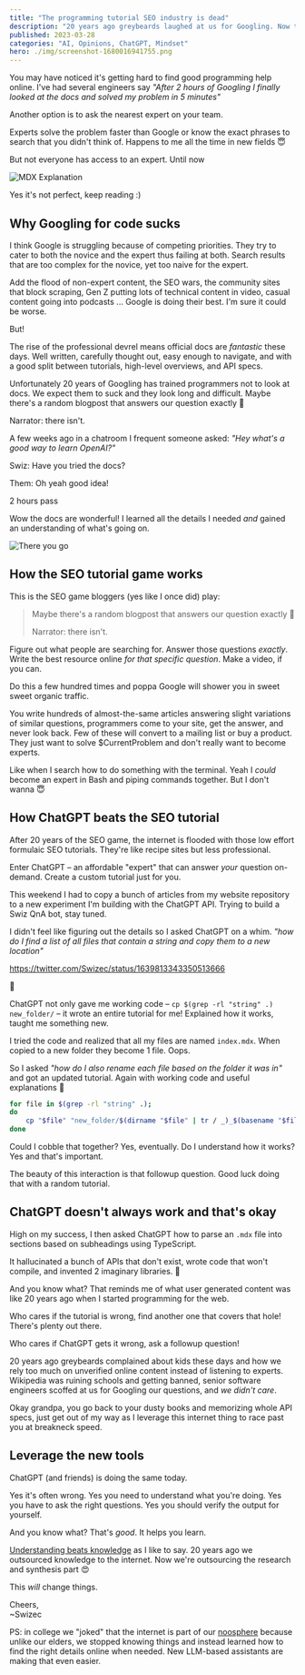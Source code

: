 ```yaml
---
title: "The programming tutorial SEO industry is dead"
description: "20 years ago greybeards laughed at us for Googling. Now they laugh when we ask ChatGPT. But the leverage is 🚀"
published: 2023-03-28
categories: "AI, Opinions, ChatGPT, Mindset"
hero: ./img/screenshot-1680016941755.png
---
```


You may have noticed it's getting hard to find good programming help online. I've had several engineers say _"After 2 hours of Googling I finally looked at the docs and solved my problem in 5 minutes"_

Another option is to ask the nearest expert on your team.

Experts solve the problem faster than Google or know the exact phrases to search that you didn't think of. Happens to me all the time in new fields 😇

But not everyone has access to an expert. Until now

![MDX Explanation](./img/r17vrkgif14d2d3.gif)

Yes it's not perfect, keep reading :)

## Why Googling for code sucks

I think Google is struggling because of competing priorities. They try to cater to both the novice and the expert thus failing at both. Search results that are too complex for the novice, yet too naive for the expert.

Add the flood of non-expert content, the SEO wars, the community sites that block scraping, Gen Z putting lots of technical content in video, casual content going into podcasts ... Google is doing their best. I'm sure it could be worse.

But!

The rise of the professional devrel means official docs are _fantastic_ these days. Well written, carefully thought out, easy enough to navigate, and with a good split between tutorials, high-level overviews, and API specs.

Unfortunately 20 years of Googling has trained programmers not to look at docs. We expect them to suck and they look long and difficult. Maybe there's a random blogpost that answers our question exactly 🤞

Narrator: there isn't.

A few weeks ago in a chatroom I frequent someone asked: _"Hey what's a good way to learn OpenAI?"_

Swiz: Have you tried the docs?

Them: Oh yeah good idea!

2 hours pass

Wow the docs are wonderful! I learned all the details I needed _and_ gained an understanding of what's going on.

![There you go](./img/giphy_there_you_go.gif)

## How the SEO tutorial game works

This is the SEO game bloggers (yes like I once did) play:

> Maybe there's a random blogpost that answers our question exactly 🤞
>
> Narrator: there isn't.

Figure out what people are searching for. Answer those questions _exactly_. Write the best resource online _for that specific question_. Make a video, if you can.

Do this a few hundred times and poppa Google will shower you in sweet sweet organic traffic.

You write hundreds of almost-the-same articles answering slight variations of similar questions, programmers come to your site, get the answer, and never look back. Few of these will convert to a mailing list or buy a product. They just want to solve $CurrentProblem and don't really want to become experts.

Like when I search how to do something with the terminal. Yeah I _could_ become an expert in Bash and piping commands together. But I don't wanna 😇

## How ChatGPT beats the SEO tutorial

After 20 years of the SEO game, the internet is flooded with those low effort formulaic SEO tutorials. They're like recipe sites but less professional.

Enter ChatGPT – an affordable "expert" that can answer _your_ question on-demand. Create a custom tutorial just for you.

This weekend I had to copy a bunch of articles from my website repository to a new experiment I'm building with the ChatGPT API. Trying to build a Swiz QnA bot, stay tuned.

I didn't feel like figuring out the details so I asked ChatGPT on a whim. _"how do I find a list of all files that contain a string and copy them to a new location"_

https://twitter.com/Swizec/status/1639813343350513666

🤯

ChatGPT not only gave me working code – `cp $(grep -rl "string" .) new_folder/` – it wrote an entire tutorial for me! Explained how it works, taught me something new.

I tried the code and realized that all my files are named `index.mdx`. When copied to a new folder they become 1 file. Oops.

So I asked _"how do I also rename each file based on the folder it was in"_ and got an updated tutorial. Again with working code and useful explanations 🤩

```bash
for file in $(grep -rl "string" .);
do
	cp "$file" "new_folder/$(dirname "$file" | tr / _)_$(basename "$file")";
done
```

Could I cobble that together? Yes, eventually. Do I understand how it works? Yes and that's important.

The beauty of this interaction is that followup question. Good luck doing that with a random tutorial.

## ChatGPT doesn't always work and that's okay

High on my success, I then asked ChatGPT how to parse an `.mdx` file into sections based on subheadings using TypeScript.

It hallucinated a bunch of APIs that don't exist, wrote code that won't compile, and invented 2 imaginary libraries. 🤣

And you know what? That reminds me of what user generated content was like 20 years ago when I started programming for the web.

Who cares if the tutorial is wrong, find another one that covers that hole! There's plenty out there.

Who cares if ChatGPT gets it wrong, ask a followup question!

20 years ago greybeards complained about kids these days and how we rely too much on unverified online content instead of listening to experts. Wikipedia was ruining schools and getting banned, senior software engineers scoffed at us for Googling our questions, and _we didn't care_.

Okay grandpa, you go back to your dusty books and memorizing whole API specs, just get out of my way as I leverage this internet thing to race past you at breakneck speed.

## Leverage the new tools

ChatGPT (and friends) is doing the same today.

Yes it's often wrong. Yes you need to understand what you're doing. Yes you have to ask the right questions. Yes you should verify the output for yourself.

And you know what? That's _good_. It helps you learn.

[Understanding beats knowledge](https://swizec.com/blog/why-understanding-beats-knowledge/) as I like to say. 20 years ago we outsourced knowledge to the internet. Now we're outsourcing the research and synthesis part 😍

This _will_ change things.

Cheers,<br/>
~Swizec

PS: in college we "joked" that the internet is part of our [noosphere](https://en.wikipedia.org/wiki/Noosphere) because unlike our elders, we stopped knowing things and instead learned how to find the right details online when needed. New LLM-based assistants are making that even easier.